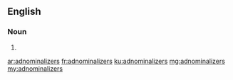 ==English==

===Noun===
{{head|en|plural}}

# {{plural of|adnominalizer|lang=en|nocat=1}}

[[ar:adnominalizers]]
[[fr:adnominalizers]]
[[ku:adnominalizers]]
[[mg:adnominalizers]]
[[my:adnominalizers]]